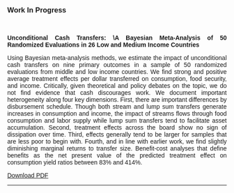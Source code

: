 

### Work In Progress 
<br>
<!--
<img src="project_1_banner.png" style="height: 100%; width: 100%; object-fit: contain" onclick="window.open('https://arxiv.org/abs/2210.07278', 'blank');"/> 

-->
<body style="font-family: 'Calibri', sans-serif;text-align:justify">

<strong>Unconditional Cash Transfers: \\A Bayesian Meta-Analysis of 50 Randomized Evaluations in 26 Low and Medium Income Countries</strong>

Using Bayesian meta-analysis methods, we estimate the impact of unconditional cash transfers on nine primary outcomes in a sample of 50 randomized evaluations from middle and low income countries. We find strong and positive average treatment effects per dollar transferred on consumption, food security, and income. Critically, given theoretical and policy debates on the topic, we do not find evidence that cash discourages work. We document important heterogeneity along four key dimensions. First, there are important differences by disbursement schedule. Though both stream and lump sum transfers generate increases in consumption and income, the impact of streams flows through food consumption and labor supply while lump sum transfers tend to facilitate asset accumulation. Second, treatment effects across the board show no sign of dissipation over time. Third, effects generally tend to be larger for samples that are less poor to begin with. Fourth, and in line with earlier work, we find slightly diminishing marginal returns to transfer size. Benefit-cost analyses that define benefits as the net present value of the predicted treatment effect on consumption yield ratios between 83\% and 414\%.

</body>

[Download PDF](UCT_Meta_Analysis.pdf) 

----


